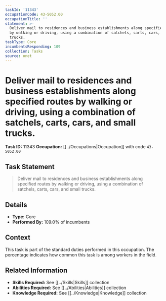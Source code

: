 ```yaml
---
taskId: '11343'
occupationCode: 43-5052.00
occupationTitle: ''
statement: >-
  Deliver mail to residences and business establishments along specified routes
  by walking or driving, using a combination of satchels, carts, cars, and small
  trucks.
taskType: Core
incumbentsResponding: 109
collection: Tasks
source: onet
---
```

# Deliver mail to residences and business establishments along specified routes by walking or driving, using a combination of satchels, carts, cars, and small trucks.

**Task ID:** 11343
**Occupation:** [[../Occupations|Occupation]] with code `43-5052.00`

## Task Statement

> Deliver mail to residences and business establishments along specified routes by walking or driving, using a combination of satchels, carts, cars, and small trucks.

## Details

- **Type:** Core
- **Performed By:** 109.0% of incumbents

## Context

This task is part of the standard duties performed in this occupation. The percentage indicates how common this task is among workers in the field.

## Related Information

- **Skills Required:** See [[../Skills|Skills]] collection
- **Abilities Required:** See [[../Abilities|Abilities]] collection
- **Knowledge Required:** See [[../Knowledge|Knowledge]] collection
